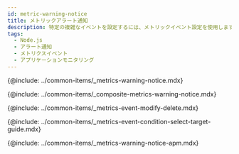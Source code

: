 ```yaml
---
id: metric-warning-notice
title: メトリックアラート通知
description: 特定の複雑なイベントを設定するには、メトリックイベント設定を使用します。
tags:
  - Node.js
  - アラート通知
  - メトリクスイベント
  - アプリケーションモニタリング
---
```


{@include: ../common-items/_metrics-warning-notice.mdx} 

{@include: ../common-items/_composite-metrics-warning-notice.mdx}

{@include: ../common-items/_metrics-event-modify-delete.mdx}

{@include: ../common-items/_metrics-event-condition-select-target-guide.mdx}

{@include: ../common-items/_metrics-warning-notice-apm.mdx} 

